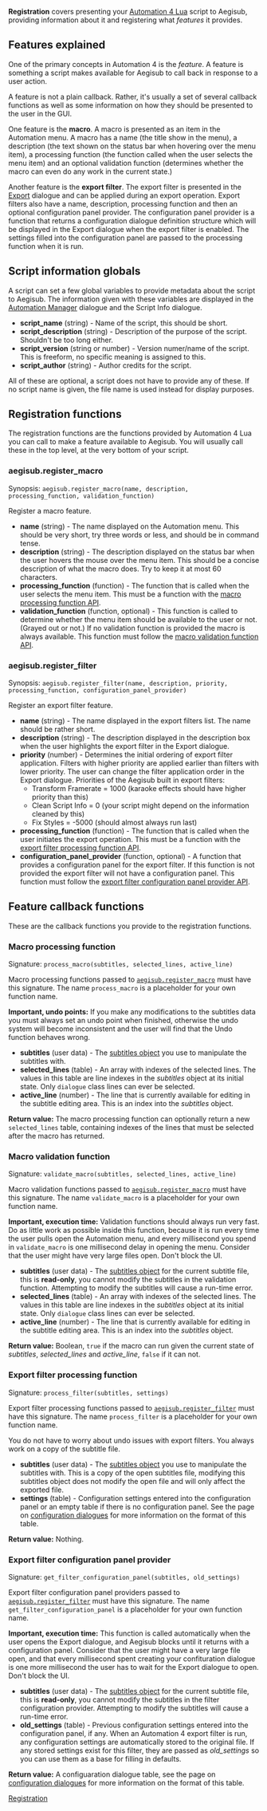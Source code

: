 '''Registration''' covers presenting your [[Lua Reference|Automation 4 Lua]] script to Aegisub, providing information about it and registering what ''features'' it provides.

== Features explained ==

One of the primary concepts in Automation 4 is the ''feature''. A feature is something a script makes available for Aegisub to call back in response to a user action.

A feature is not a plain callback. Rather, it's usually a set of several callback functions as well as some information on how they should be presented to the user in the GUI.

One feature is the '''macro'''. A macro is presented as an item in the Automation menu. A macro has a name (the title show in the menu), a description (the text shown on the status bar when hovering over the menu item), a processing function (the function called when the user selects the menu item) and an optional validation function (determines whether the macro can even do any work in the current state.)

Another feature is the '''export filter'''. The export filter is presented in the [[Exporting|Export]] dialogue and can be applied during an export operation. Export filters also have a name, description, processing function and then an optional configuration panel provider. The configuration panel provider is a function that returns a configuration dialogue definition structure which will be displayed in the Export dialogue when the export filter is enabled. The settings filled into the configuration panel are passed to the processing function when it is run.

== Script information globals ==

A script can set a few global variables to provide metadata about the script to Aegisub. The information given with these variables are displayed in the [[Automation Manager]] dialogue and the Script Info dialogue.

* '''script_name''' (string) - Name of the script, this should be short.
* '''script_description''' (string) - Description of the purpose of the script. Shouldn't be too long either.
* '''script_version''' (string or number) - Version numer/name of the script. This is freeform, no specific meaning is assigned to this.
* '''script_author''' (string) - Author credits for the script.

All of these are optional, a script does not have to provide any of these. If no script name is given, the file name is used instead for display purposes.

== Registration functions ==

The registration functions are the functions provided by Automation 4 Lua you can call to make a feature available to Aegisub. You will usually call these in the top level, at the very bottom of your script.

=== aegisub.register_macro ===

Synopsis: <code>aegisub.register_macro(name, description, processing_function, validation_function)</code>

Register a macro feature.

* '''name''' (string) - The name displayed on the Automation menu. This should be very short, try three words or less, and should be in command tense.
* '''description''' (string) - The description displayed on the status bar when the user hovers the mouse over the menu item. This should be a concise description of what the macro does. Try to keep it at most 60 characters.
* '''processing_function''' (function) - The function that is called when the user selects the menu item. This must be a function with the [[#Macro processing function|macro processing function API]].
* '''validation_function''' (function, optional) - This function is called to determine whether the menu item should be available to the user or not. (Grayed out or not.) If no validation function is provided the macro is always available. This function must follow the [[#Macro validation function|macro validation function API]].

=== aegisub.register_filter ===

Synopsis: <code>aegisub.register_filter(name, description, priority, processing_function, configuration_panel_provider)</code>

Register an export filter feature.

* '''name''' (string) - The name displayed in the export filters list. The name should be rather short.
* '''description''' (string) - The description displayed in the description box when the user highlights the export filter in the Export dialogue.
* '''priority''' (number) - Determines the initial ordering of export filter application. Filters with higher priority are applied earlier than filters with lower priority. The user can change the filter application order in the Export dialogue. Priorities of the Aegisub built in export filters:
** Transform Framerate = 1000 (karaoke effects should have higher priority than this)
** Clean Script Info = 0 (your script might depend on the information cleaned by this)
** Fix Styles = -5000 (should almost always run last)
* '''processing_function''' (function) - The function that is called when the user initiates the export operation. This must be a function with the [[#Export filter processing function|export filter processing function API]].
* '''configuration_panel_provider''' (function, optional) - A function that provides a configuration panel for the export filter. If this function is not provided the export filter will not have a configuration panel. This function must follow the [[#Export filter configuration panel provider|export filter configuration panel provider API]].

== Feature callback functions ==

These are the callback functions you provide to the registration functions.

=== Macro processing function ===

Signature: <code>process_macro(subtitles, selected_lines, active_line)</code>

Macro processing functions passed to <code>[[#aegisub.register_macro|aegisub.register_macro]]</code> must have this signature. The name <code>process_macro</code> is a placeholder for your own function name.

'''Important, undo points:''' If you make any modifications to the subtitles data you must always set an undo point when finished, otherwise the undo system will become inconsistent and the user will find that the Undo function behaves wrong.

* '''subtitles''' (user data) - The [[Automation 4 Lua Subtitle file interface|subtitles object]] you use to manipulate the subtitles with.
* '''selected_lines''' (table) - An array with indexes of the selected lines. The values in this table are line indexes in the ''subtitles'' object at its initial state. Only <tt>dialogue</tt> class lines can ever be selected.
* '''active_line''' (number) - The line that is currently available for editing in the subtitle editing area. This is an index into the ''subtitles'' object.

'''Return value:''' The macro processing function can optionally return a new <code>selected_lines</code> table, containing indexes of the lines that must be selected after the macro has returned.

=== Macro validation function ===

Signature: <code>validate_macro(subtitles, selected_lines, active_line)</code>

Macro validation functions passed to <code>[[#aegisub.register_macro|aegisub.register_macro]]</code> must have this signature. The name <code>validate_macro</code> is a placeholder for your own function name.

'''Important, execution time:''' Validation functions should always run very fast. Do as little work as possible inside this function, because it is run every time the user pulls open the Automation menu, and every millisecond you spend in <code>validate_macro</code> is one millisecond delay in opening the menu. Consider that the user might have very large files open. Don't block the UI.

* '''subtitles''' (user data) - The [[Automation 4 Lua Subtitle file interface|subtitles object]] for the current subtitle file, this is '''read-only''', you cannot modify the subtitles in the validation function. Attempting to modify the subtitles will cause a run-time error.
* '''selected_lines''' (table) - An array with indexes of the selected lines. The values in this table are line indexes in the ''subtitles'' object at its initial state. Only <tt>dialogue</tt> class lines can ever be selected.
* '''active_line''' (number) - The line that is currently available for editing in the subtitle editing area. This is an index into the ''subtitles'' object.

'''Return value:''' Boolean, <code>true</code> if the macro can run given the current state of ''subtitles'', ''selected_lines'' and ''active_line'', <code>false</code> if it can not.

=== Export filter processing function ===

Signature: <code>process_filter(subtitles, settings)</code>

Export filter processing functions passed to <code>[[#aegisub.register_filter|aegisub.register_filter]]</code> must have this signature. The name <code>process_filter</code> is a placeholder for your own function name.

You do not have to worry about undo issues with export filters. You always work on a copy of the subtitle file.

* '''subtitles''' (user data) - The [[Automation 4 Lua Subtitle file interface|subtitles object]] you use to manipulate the subtitles with. This is a copy of the open subtitles file, modifying this subtitles object does not modify the open file and will only affect the exported file.
* '''settings''' (table) - Configuration settings entered into the configuration panel or an empty table if there is no configuration panel. See the page on [[Automation 4 Lua Configuration dialogues|configuration dialogues]] for more information on the format of this table.

'''Return value:''' Nothing.

=== Export filter configuration panel provider ===

Signature: <code>get_filter_configuration_panel(subtitles, old_settings)</code>

Export filter configuration panel providers passed to <code>[[#aegisub.register_filter|aegisub.register_filter]]</code> must have this signature. The name <code>get_filter_configuration_panel</code> is a placeholder for your own function name.

'''Important, execution time:''' This function is called automatically when the user opens the Export dialogue, and Aegisub blocks until it returns with a configuration panel. Consider that the user might have a very large file open, and that every millisecond spent creating your confituration dialogue is one more millisecond the user has to wait for the Export dialogue to open. Don't block the UI.

* '''subtitles''' (user data) - The [[Automation 4 Lua Subtitle file interface|subtitles object]] for the current subtitle file, this is '''read-only''', you cannot modify the subtitles in the filter configuration provider. Attempting to modify the subtitles will cause a run-time error.
* '''old_settings''' (table) - Previous configuration settings entered into the configuration panel, if any. When an Automation 4 export filter is run, any configuration settings are automatically stored to the original file. If any stored settings exist for this filter, they are passed as ''old_settings'' so you can use them as a base for filling in defaults.

'''Return value:''' A configuaration dialogue table, see the page on [[Automation 4 Lua Configuration dialogues|configuration dialogues]] for more information on the format of this table.

{{Automation navbox}}

[[Category:Lua Reference|Registration]]